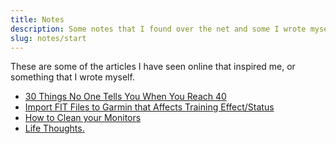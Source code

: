 ```yaml
---
title: Notes
description: Some notes that I found over the net and some I wrote myself.
slug: notes/start
---
```


These are some of the articles I have seen online that inspired me, or something that I wrote myself.

* [30 Things No One Tells You When You Reach 40](/notes/30-things-at-40)
* [Import FIT Files to Garmin that Affects Training Effect/Status](/notes/garmin-fit-training-effect)
* [How to Clean your Monitors](/notes/how-to-clean-monitors)
* [Life Thoughts.](/notes/life-thoughts)
